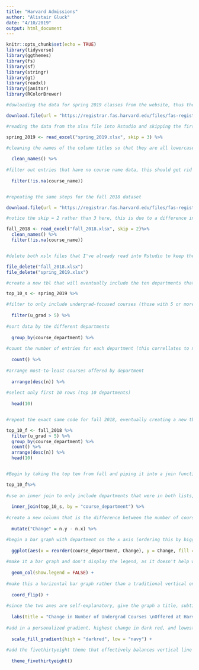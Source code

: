 ```yaml
---
title: "Harvard Admissions"
author: "Alistair Gluck"
date: "4/10/2019"
output: html_document
---
```


```r
knitr::opts_chunk$set(echo = TRUE)
library(tidyverse)
library(ggthemes)
library(fs)
library(sf)
library(stringr)
library(gt)
library(readxl)
library(janitor)
library(RColorBrewer)
```

```r
#dowloading the data for spring 2019 classes from the website, thus the data and graph should update themselves automatically if the data changes online, assign it to an xlsx file

download.file(url = "https://registrar.fas.harvard.edu/files/fas-registrar/files/class_enrollment_summary_by_term_3.22.19.xlsx", destfile = "spring_2019.xlsx", mode = "wb")

#reading the data from the xlsx file into Rstudio and skipping the first three, irrelevant lines to get to the column titles

spring_2019 <- read_excel("spring_2019.xlsx", skip = 3) %>% 

#cleaning the names of the column titles so that they are all lowercase and spaces are underscores
  
  clean_names() %>% 
  
#filter out entries that have no course name data, this should get rid of all the unnecessary entries at the end of the dataset that contain summative information
  
  filter(!is.na(course_name))


#repeating the same steps for the fall 2018 dataset

download.file(url = "https://registrar.fas.harvard.edu/files/fas-registrar/files/class_enrollment_summary_by_term_10.24.18.xlsx", destfile = "fall_2018.xlsx", mode = "wb")

#notice the skip = 2 rather than 3 here, this is due to a difference in the data sets, I wonder why they don't share the same formatting irregularities

fall_2018 <- read_excel("fall_2018.xlsx", skip = 2)%>% 
  clean_names() %>% 
  filter(!is.na(course_name))


#delete both xslx files that I've already read into Rstudio to keep the project clean

file_delete("fall_2018.xlsx")
file_delete("spring_2019.xlsx")
```

```r
#create a new tbl that will eventually include the ten departments that offered the most courses in spring 2019 and the number they offered

top_10_s <- spring_2019 %>% 

#filter to only include undergrad-focused courses (those with 5 or more undergrads enrolled), this could mean that there are still some graduate school courses included, this would be something that requires more advanced data-cleaning to uncover
  
  filter(u_grad > 5) %>% 
  
#sort data by the different departments
  
  group_by(course_department) %>%
  
#count the number of entries for each department (this correllates to number of courses)
  
  count() %>% 
  
#arrange most-to-least courses offered by department
  
  arrange(desc(n)) %>% 
  
#select only first 10 rows (top 10 departments)
  
  head(10)


#repeat the exact same code for fall 2018, eventually creating a new tbl that includes the ten departments that offered the most courses in fall 2018 and the number they offered

top_10_f <- fall_2018 %>% 
  filter(u_grad > 5) %>% 
  group_by(course_department) %>%
  count() %>% 
  arrange(desc(n)) %>% 
  head(10)


#Begin by taking the top ten from fall and piping it into a join function

top_10_f%>% 
  
#use an inner join to only include departments that were in both lists, joining them by course_department, fall will have suffix .x and spring will have .y
  
  inner_join(top_10_s, by = "course_department") %>% 
  
#create a new column that is the difference between the number of courses each department offered in the fall and the spring (ie spring - fall)
  
  mutate("Change" = n.y - n.x) %>%

#begin a bar graph with department on the x axis (ordering this by biggest increase to biggest discrease using a new "reorder" argument within aesthetics), and fill the bars with a color that represents the change in courses offered
  
  ggplot(aes(x = reorder(course_department, Change), y = Change, fill = Change)) +
  
#make it a bar graph and don't display the legend, as it doesn't help with comprehension
  
  geom_col(show.legend = FALSE) +
  
#make this a horizontal bar graph rather than a traditional vertical one by flipping the x and y axes
  
  coord_flip() +
  
#since the two axes are self-explanatory, give the graph a title, subtitle, and caption that includes a description and a source
  
  labs(title = "Change in Number of Undergrad Courses \nOffered at Harvard College", subtitle = "Between Fall 2018 and Spring 2019, by Deparment", caption = " \n\nOnly Departments with number of courses offered in the top 10 of each semester are included. \nSource: Registrar's Office, Harvard University") +
  
#add in a personalized gradient, highest change in dark red, and lowest in navy blue
  
  scale_fill_gradient(high = "darkred", low = "navy") +
  
#add the fivethirtyeight theme that effectively balances vertical line breaks and a slick design
  
  theme_fivethirtyeight()
```

